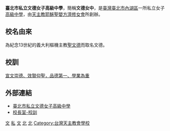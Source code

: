 {{Multiple issues|
{{copyedit|time=2014-09-09}}
{{Citation style|time=2014-09-09}}
{{Unreferenced|time=2014-09-09T09:56:01+00:00}}
}}
{{Infobox School
| name = 臺北市私立文德女子高級中學
| other_name = 
| image =
| motto =
| established =
| type = 私立女子[[高級中學|高級中學]]
| district = [[臺北市|臺北市]][[內湖區|內湖區]]
| grades =
| principal = 
| mascot =
| address = {{flagicon|TWN}}[[台北市|台北市]][[內湖區|內湖區]][[成功路_(臺北市)|成功路]]成功路三段70號
| website = [http://www.sfgsh.tp.edu.tw/nss/p/index www.sfgsh.tp.edu.tw]
| number = +886-2-2790-4570
| fax = +886-2-2792-4457
}}
'''臺北市私立文德女子高級中學'''，簡稱'''文德女中'''，是[[臺灣|臺灣]][[臺北市|臺北市]][[內湖區|內湖區]]一所私立女子[[高級中學|高級中學]]，由[[天主教|天主教]][[耶穌聖嬰方濟修女會|耶穌聖嬰方濟修女會]]所創辦。

== 校名由來 ==

為紀念13世紀的義大利樞機主教[[聖文德|聖文德]]而取名文德。

==校訓==
[http://ms3.sfgsh.tp.edu.tw/sfweb/master/ 宣文崇德、效賢仰聖，品德第一、學業為重] {{Wayback|url=http://ms3.sfgsh.tp.edu.tw/sfweb/master/ |date=20170418164422 }}

==外部連結==
*[http://www.sfgsh.tp.edu.tw/ 臺北市私立文德女子高級中學] {{Wayback|url=http://www.sfgsh.tp.edu.tw/ |date=20140926113302 }}
*[http://ms3.sfgsh.tp.edu.tw/sfweb/master/ 校長室-校訓] {{Wayback|url=http://ms3.sfgsh.tp.edu.tw/sfweb/master/ |date=20170418164422 }}

{{臺北市高級中等學校}}
{{台灣天主教會學校}}

[[Category:臺北市普通型高級中等學校|文]]
[[Category:台灣女子學校|私]]
[[Category:內湖區|文]]
[[Category:台灣冠以人名的教育機構|北]]
[[Category:臺灣私立普通型高級中等學校|北]]
[[Category:台灣天主教會學校|Category:台灣天主教會學校]]
{{stub}}